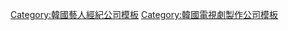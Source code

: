 {{Navbox
|name = Day Dream Entertainment
|title = Day Dream Entertainment
|listclass = hlist
|titlestyle = background-color:#FFAC68
|groupstyle = background-color:#FFC495
|belowstyle = background-color:#FFC495
|group1 = 代表
|list1 =
*宋正宇 (송정우)
|group2 = 旗下藝人
|list2  =
*[[馬東石]]
*[[朴聖一]]
*[[徐鎬哲]]
*[[李英雅]]
*[[李度雅]]
*[[藝正花]]
|group3 = 過往藝人
|list3  =
*[[金英光]]
*[[朴韓星]]
*[[前進 (藝人)|JunJin]]
*[[李相燁]]
|group4 =電視劇製作
|list4=
* [[Argon (電視劇)|Argon]]
* [[附身 (電視劇)|附身]]
|group5=电影製作
|list5=
*{{link-ko|是的，家族|그래, 가족}}
|below= '''官方網站''' : [http://www.daydream.kr/kr/]
}}
<noinclude>
[[Category:韓國藝人經紀公司模板]]
[[Category:韓國電視劇製作公司模板]]
</noinclude>